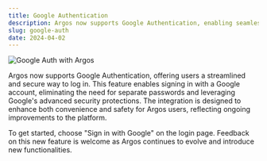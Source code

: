 ```yaml
---
title: Google Authentication
description: Argos now supports Google Authentication, enabling seamless sign-in with Google accounts for enhanced security and simplified access. A significant upgrade for user convenience and safety.
slug: google-auth
date: 2024-04-02
---
```


![Google Auth with Argos](/assets/changelogs/google-auth/google-auth.png)

Argos now supports Google Authentication, offering users a streamlined and secure way to log in. This feature enables signing in with a Google account, eliminating the need for separate passwords and leveraging Google's advanced security protections. The integration is designed to enhance both convenience and safety for Argos users, reflecting ongoing improvements to the platform.

To get started, choose "Sign in with Google" on the login page. Feedback on this new feature is welcome as Argos continues to evolve and introduce new functionalities.
